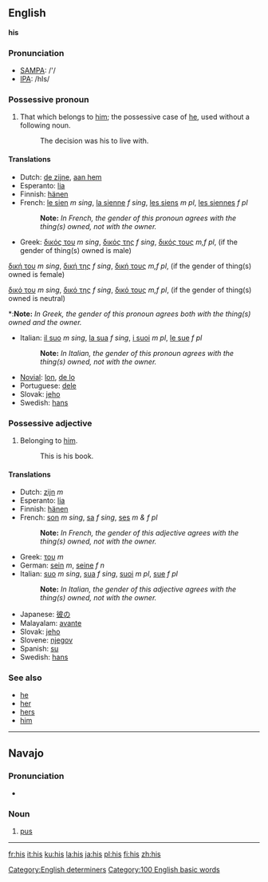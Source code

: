 ==English==

{{rank|that|was|he|10|his|with|is|it}}

'''his'''

===Pronunciation===
*[[w:SAMPA|SAMPA]]: /'/
*[[w:IPA|IPA]]: /hIs/

===Possessive pronoun===
#That which belongs to [[him]]; the possessive case of [[he]], used without a following noun.
#:The decision was his to live with.

====Translations====
*Dutch: [[de zijne]], [[aan hem]]
*Esperanto: [[lia]]
*Finnish: [[hänen]]
*French: [[le sien]] ''m sing'', [[la sienne]] ''f sing'', [[les siens]] ''m pl'', [[les siennes]] ''f pl''
*:'''Note:''' ''In French, the gender of this pronoun agrees with the thing(s) owned, not with the owner.''
*Greek: [[δικός του]] ''m sing'', [[δικός της]] ''f sing'', [[δικός τους]] ''m,f pl'', (if the gender of thing(s) owned is male)

[[δική του]] ''m sing'', [[δική της]] ''f sing'', [[δική τους]] ''m,f pl'', (if the gender of thing(s) owned is female)

[[δικό του]] ''m sing'', [[δικό της]] ''f sing'', [[δικό τους]] ''m,f pl'', (if the gender of thing(s) owned is neutral)

*:'''Note:''' ''In Greek, the gender of this pronoun agrees both with the thing(s) owned and the owner.''
*Italian: [[il suo]] ''m sing'', [[la sua]] ''f sing'', [[i suoi]] ''m pl'', [[le sue]] ''f pl''
*:'''Note:''' ''In Italian, the gender of this pronoun agrees with the thing(s) owned, not with the owner.''
*[[Novial]]: [[lon]], [[de lo]]
*Portuguese: [[dele]]
*Slovak: [[jeho#Slovak|jeho]]
*Swedish: [[hans]]

===Possessive adjective===

#Belonging to [[him]].
#:This is his book.

====Translations====
*Dutch: [[zijn]] ''m''
*Esperanto: [[lia]]
*Finnish: [[hänen]]
*French: [[son]] ''m sing'', [[sa]] ''f sing'', [[ses]] ''m & f pl''
*:'''Note:''' ''In French, the gender of this adjective agrees with the thing(s) owned, not with the owner.''
*Greek: [[του]] ''m''
*German: [[sein]] ''m'', [[seine]] ''f'' [[ ]] ''n''
*Italian: [[suo]] ''m sing'', [[sua]] ''f sing'', [[suoi]] ''m pl'', [[sue]] ''f pl''
*:'''Note:''' ''In Italian, the gender of this adjective agrees with the thing(s) owned, not with the owner.''
*Japanese: [[彼の]]
*Malayalam: [[avante]]
*Slovak: [[jeho#Slovak|jeho]]
*Slovene: [[njegov]]
*Spanish: [[su]]
*Swedish: [[hans]]

===See also===
*[[he]]
*[[her]]
*[[hers]]
*[[him]]

[[Category:English determiners]]
[[Category:100 English basic words]]

----

==Navajo==
===Pronunciation===
*{{IPA|[xis]}}

===Noun===

#[[pus]]

----

[[fr:his]]
[[it:his]]
[[ku:his]]
[[la:his]]
[[ja:his]]
[[pl:his]]
[[fi:his]]
[[zh:his]]